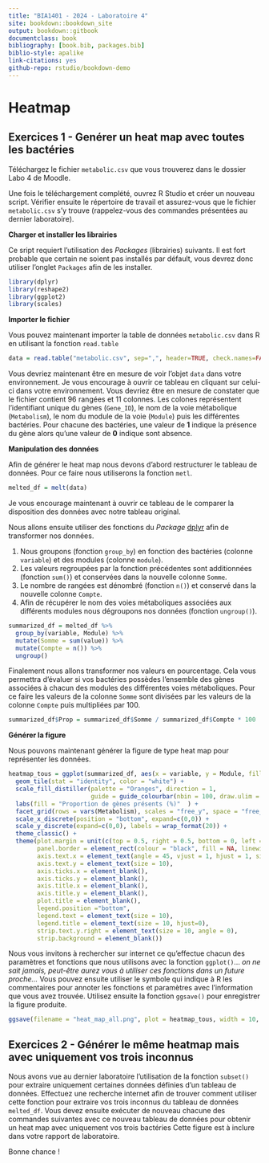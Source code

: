 ```yaml
--- 
title: "BIA1401 - 2024 - Laboratoire 4"
site: bookdown::bookdown_site
output: bookdown::gitbook
documentclass: book
bibliography: [book.bib, packages.bib]
biblio-style: apalike
link-citations: yes
github-repo: rstudio/bookdown-demo
---
```

# Heatmap

## Exercices 1 - Genérer un heat map avec toutes les bactéries 

Téléchargez le fichier `metabolic.csv` que vous trouverez dans le dossier Labo 4 de Moodle. 

Une fois le téléchargement complété, ouvrez R Studio et créer un nouveau script. Vérifier ensuite le répertoire de travail et assurez-vous que le fichier `metabolic.csv` s'y trouve (rappelez-vous des commandes présentées au dernier laboratoire). 

**Charger et installer les librairies**

Ce sript requiert l'utilisation des *Packages* (librairies) suivants. Il est fort probable que certain ne soient pas installés par défault, vous devrez donc utiliser l'onglet `Packages` afin de les installer. 

```r
library(dplyr)
library(reshape2) 
library(ggplot2)
library(scales) 
```

**Importer le fichier**

Vous pouvez maintenant importer la table de données `metabolic.csv` dans R en utilisant la fonction `read.table`

```r
data = read.table("metabolic.csv", sep=",", header=TRUE, check.names=FALSE)
``` 

Vous devriez maintenant être en mesure de voir l'objet `data` dans votre environnement. Je vous encourage à ouvrir ce tableau en cliquant sur celui-ci dans votre environnement. Vous devriez être en mesure de constater que le fichier contient 96 rangées et 11 colonnes. Les colones représentent l'identifiant unique du gènes (`Gene_ID`), le nom de la voie métabolique (`Metabolism`), le nom du module de la voie (`Module`) puis les différentes bactéries. Pour chacune des bactéries, une valeur de **1** indique la présence du gène alors qu'une valeur de **0** indique sont absence.

**Manipulation des données**

Afin de générer le heat map nous devons d'abord restructurer le tableau de données. Pour ce faire nous utiliserons la fonction `metl`. 

```r
melted_df = melt(data)
```

Je vous encourage maintenant à ouvrir ce tableau de le comparer la disposition des données avec notre tableau original. 

Nous allons ensuite utiliser des fonctions du *Package* [dplyr](https://dplyr.tidyverse.org/) afin de transformer nos données. 

1. Nous groupons (fonction `group_by`) en fonction des bactéries (colonne `variable`) et des modules (colonne `module`). 
2. Les valeurs regroupées par la fonction précédentes sont additionnées (fonction `sum()`) et conservées dans la nouvelle colonne `Somme`. 
3. Le nombre de rangées est dénombré (fonction `n()`) et conservé dans la nouvelle colonne `Compte`. 
4. Afin de récupérer le nom des voies métaboliques associées aux différents modules nous dégroupons nos données (fonction `ungroup()`). 

```r
summarized_df = melted_df %>% 
  group_by(variable, Module) %>% 
  mutate(Somme = sum(value)) %>% 
  mutate(Compte = n()) %>% 
  ungroup()
```

Finalement nous allons transformer nos valeurs en pourcentage. Cela vous permettra d'évaluer si vos bactéries possèdes l'ensemble des gènes associées à chacun des modules des différentes voies métaboliques. Pour ce faire les valeurs de la colonne `Somme` sont divisées par les valeurs de la colonne `Compte` puis multipliées par 100. 

```r
summarized_df$Prop = summarized_df$Somme / summarized_df$Compte * 100
```

**Générer la figure**

Nous pouvons maintenant générer la figure de type heat map pour représenter les données. 

```r
heatmap_tous = ggplot(summarized_df, aes(x = variable, y = Module, fill = Prop)) +
  geom_tile(stat = "identity", color = "white") + 
  scale_fill_distiller(palette = "Oranges", direction = 1,
                       guide = guide_colourbar(nbin = 100, draw.ulim = FALSE, draw.llim = FALSE)) + 
  labs(fill = "Proportion de gènes présents (%)"  ) + 
  facet_grid(rows = vars(Metabolism), scales = "free_y", space = "free_y", labeller = label_wrap_gen(15)) +
  scale_x_discrete(position = "bottom", expand=c(0,0)) +
  scale_y_discrete(expand=c(0,0), labels = wrap_format(20)) +
  theme_classic() +
  theme(plot.margin = unit(c(top = 0.5, right = 0.5, bottom = 0, left = 0.5), 'lines'),
        panel.border = element_rect(colour = "black", fill = NA, linewidth = 1),
        axis.text.x = element_text(angle = 45, vjust = 1, hjust = 1, size = 10),
        axis.text.y = element_text(size = 10),   
        axis.ticks.x = element_blank(), 
        axis.ticks.y = element_blank(),
        axis.title.x = element_blank(),
        axis.title.y = element_blank(),
        plot.title = element_blank(),                                  
        legend.position ="bottom", 
        legend.text = element_text(size = 10), 
        legend.title = element_text(size = 10, hjust=0), 
        strip.text.y.right = element_text(size = 10, angle = 0),
        strip.background = element_blank())
```

Nous vous invitons à rechercher sur internet ce qu'effectue chacun des paramètres et fonctions que nous utilisons avec la fonction `ggplot()`... *on ne sait jamais, peut-être aurez vous à utiliser ces fonctions dans un future proche...* Vous pouvez ensuite utiliser le symbole qui indique à R les commentaires pour annoter les fonctions et paramètres avec l'information que vous avez trouvée. Utilisez ensuite la fonction `ggsave()` pour enregistrer la figure produite. 

```r
ggsave(filename = "heat_map_all.png", plot = heatmap_tous, width = 10, height = 10, units = "in", dpi = 500)
```

## Exercices 2 - Générer le même heatmap mais avec uniquement vos trois inconnus 

Nous avons vue au dernier laboratoire l'utilisation de la fonction `subset()` pour extraire uniquement certaines données définies d'un tableau de données. Effectuez une recherche internet afin de trouver comment utiliser cette fonction pour extraire vos trois inconnus du tableau de données `melted_df`. Vous devez ensuite exécuter de nouveau chacune des commandes suivantes avec ce nouveau tableau de données pour obtenir un heat map avec uniquement vos trois bactéries Cette figure est à inclure dans votre rapport de laboratoire. 

Bonne chance ! 

